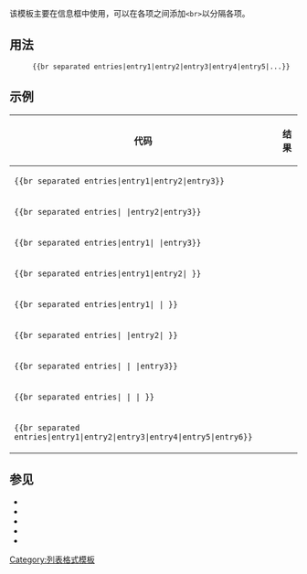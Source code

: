 {{Documentation subpage}}
<!-- PLEASE ADD CATEGORIES AND INTERWIKIS AT THE BOTTOM OF THIS PAGE -->
{{stack|{{Lua|Module:Separated entries}}}}

该模板主要在信息框中使用，可以在各项之间添加<code>&lt;br&gt;</code>以分隔各项。

== 用法==
:<code><nowiki>{{br separated entries|entry1|entry2|entry3|entry4|entry5|...}}</nowiki></code>

== 示例 ==
{| class="wikitable"
! 代码 !! 结果
|-
| <code><nowiki>{{br separated entries|entry1|entry2|entry3}}</nowiki></code> || {{br separated entries|entry1|entry2|entry3}}
|-
| <code><nowiki>{{br separated entries| |entry2|entry3}}</nowiki></code> || {{br separated entries| |entry2|entry3}}
|-
| <code><nowiki>{{br separated entries|entry1| |entry3}}</nowiki></code> || {{br separated entries|entry1| |entry3}}
|-
| <code><nowiki>{{br separated entries|entry1|entry2| }}</nowiki></code> || {{br separated entries|entry1|entry2| }}
|-
| <code><nowiki>{{br separated entries|entry1| | }}</nowiki></code> || {{br separated entries|entry1| | }}
|-
| <code><nowiki>{{br separated entries| |entry2| }}</nowiki></code> || {{br separated entries| |entry2| }}
|-
| <code><nowiki>{{br separated entries| | |entry3}}</nowiki></code> || {{br separated entries| | |entry3}}
|-
| <code><nowiki>{{br separated entries| | | }}</nowiki></code> || {{br separated entries| | | }}
|-
| <code><nowiki>{{br separated entries|entry1|entry2|entry3|entry4|entry5|entry6}}</nowiki></code> || {{br separated entries|entry1|entry2|entry3|entry4|entry5|entry6}}
|}

== 参见 ==
* {{tl|do list}}
* {{tl|flatlist}}
* {{tl|multi-column numbered list}}
* {{tl|pagelist}}
* {{tl|unbulleted list}}

<includeonly>
<!-- CATEGORIES AND INTERWIKIS HERE, THANKS -->
[[Category:列表格式模板]]

</includeonly>
